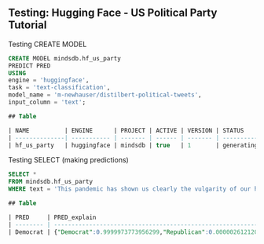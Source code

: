## Testing: Hugging Face - US Political Party Tutorial

Testing CREATE MODEL
```sql
CREATE MODEL mindsdb.hf_us_party
PREDICT PRED 
USING
engine = 'huggingface',
task = 'text-classification',
model_name = 'm-newhauser/distilbert-political-tweets',
input_column = 'text';
```

```sql
## Table

| NAME          | ENGINE      | PROJECT | ACTIVE | VERSION | STATUS     | ACCURACY | PREDICT | UPDATE_STATUS | MINDSDB_VERSION | ERROR  | SELECT_DATA_QUERY | TRAINING_OPTIONS                                                                                                                              | TAG    |
| --------------| ----------- | ------- | ------ | ------- | ---------- | -------- | ------- | ------------- | --------------- | -------| ----------------- | --------------------------------------------------------------------------------------------------------------------------------------------- | ------ |
| hf_us_party   | huggingface | mindsdb | true   | 1       | generating | [NULL]   | PRED    | up_to_date    | 23.7.4.0        | [NULL] | [NULL]            | {'target': 'PRED', 'using': {'task': 'text-classification', 'model_name': 'm-newhauser/distilbert-political-tweets', 'input_column': 'text'}} | [NULL] |
```

Testing SELECT (making predictions)
```sql
SELECT *
FROM mindsdb.hf_us_party
WHERE text = 'This pandemic has shown us clearly the vulgarity of our healthcare system. Highest costs in the world, yet not enough nurses or doctors. Many millions uninsured, while insurance company profits soar. The struggle continues. Healthcare is a human right. Medicare for all.';

```

```sql
## Table

| PRED     | PRED_explain                                                           | text                                                                                                                                                                                                                                                                       |
| -------- | ---------------------------------------------------------------------- | ---------------------------------------------------------------------------------------------------------------------------------------------------------------------------------------------------------------------------------------------------------------------------|
| Democrat | {"Democrat":0.9999973773956299,"Republican":0.0000026121201699425} | This pandemic has shown us clearly the vulgarity of our healthcare system. Highest costs in the world, yet not enough nurses or doctors. Many millions uninsured, while insurance company profits soar. The struggle continues. Healthcare is a human right. Medicare for all. |

```
